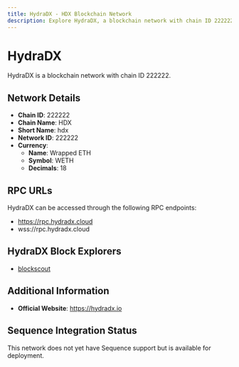 ```yaml
--- 
title: HydraDX - HDX Blockchain Network
description: Explore HydraDX, a blockchain network with chain ID 222222. Learn about its native currency, Wrapped ETH, and how to interact with the network.
---
```


# HydraDX

HydraDX is a blockchain network with chain ID 222222.

## Network Details

- **Chain ID**: 222222
- **Chain Name**: HDX
- **Short Name**: hdx
- **Network ID**: 222222
- **Currency**: 
  - **Name**: Wrapped ETH
  - **Symbol**: WETH
  - **Decimals**: 18

## RPC URLs

HydraDX can be accessed through the following RPC endpoints:

- https://rpc.hydradx.cloud
- wss://rpc.hydradx.cloud

## HydraDX Block Explorers

- [blockscout](https://explorer.evm.hydration.cloud)

## Additional Information

- **Official Website**: https://hydradx.io

## Sequence Integration Status

This network does not yet have Sequence support but is available for deployment.
